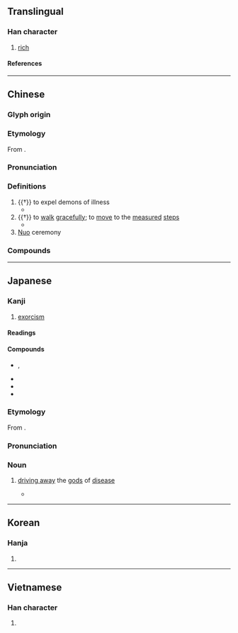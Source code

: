 {{also|傩}}
{{character info}}
==Translingual==

===Han character===
{{Han char|rn=9|rad=人|as=19|sn=21|four=20214|canj=OTOG|ids=⿰亻難}}

# [[rich]]

====References====
{{Han ref|kx=0121.420|dkj=01317|dj=0257.060|hdz=10238.160|uh=513A}}

----

==Chinese==
{{zh-forms|s=傩}}

===Glyph origin===
{{Han etym}}

===Etymology===
From {{inh|zh|sit-pro|*na-n/t||ill, pain, difficult, evil spirit}}.

===Pronunciation===
{{zh-pron
|m=nuó
|c=no4
|h=pfs=
|md=
|mn=ml:nô͘/xm:lô
|w=
|mc=y
|oc=y
|cat=v,pn
}}

===Definitions===
{{zh-hanzi}}

# {{†}} to expel demons of illness
#* {{zh-x|鄉 人 飲 酒， 杖 者 出， 斯 出 矣。 鄉 人 儺，朝 服 而 立 於 阼 階。|When the villagers were drinking together, upon those who carried staffs going out, he went out immediately after. When the villagers were going through their ceremonies to drive away pestilential influences, he put on his court robes and stood on the eastern steps.|ref=Lunyu}}
# {{†}} to [[walk]] [[gracefully]]; to [[move]] to the [[measured]] [[step]]s
#* {{zh-x|巧笑 之 瑳{cuō}、佩玉 之 儺。|How shine the white teeth through the artful smiles!<br>How the girdle gems '''move to the measured steps'''!|ref=Shijing}}
# [[Nuo]] ceremony

===Compounds===
{{zh-der|儺戲|猗儺|和儺|儺祓|儺神|儺禮|儺禳|儺聲|儺舞|儺逐|儺鼓|大儺|玉儺|行儺|觀儺|贈儺|進儺|鄉儺|驅儺}}

----

==Japanese==

===Kanji===
{{ja-kanji|grade=|rs=人19}}

# [[exorcism]]

====Readings====
{{ja-readings
|goon=な
|kanon=だ
|kun=おにやらい-
}}

====Compounds====
{{der-top|Compounds}}
* {{ja-r|追儺|ついな}}, {{ja-r|追儺|なやらい}}
* {{ja-r|儺火|なび}}
* {{ja-r|儺豆|なまめ}}
* {{ja-r|追儺ふ|なやらふ|rom=nayarau}}
{{der-bottom}}

{{ja-kanjitab|な|yomi=o}}

===Etymology===
From {{bor|ja|ltc|-|sort=な}} {{m|zh|儺|tr=na}}.

===Pronunciation===
{{ja-pron|yomi=goon|な}}

===Noun===
{{ja-noun|な}}

# [[driving away]] the [[god]]s of [[disease]]
#* {{quote-book|ja|1972|Kaibara Chiken|Nihon saijiki||140|origdate=1688|url=https://books.google.com/books?id=pYdEAQAAMAAJ&pg=PA140 |trans-title=Japan almanac}}
#*: {{ja-usex|か%ゝ%る虚%誕の説をば、その是%非をあらそはんも口おしければやみぬ。されば'''儺'''は疫をおいはらふことなり。|か%か%る きょ%たん の せつ を ば、 その ぜ%ひ を あらそはん も くちおしければ やみぬ。 されば '''な''' は えき を おいはらふ こと なり。|It would be a pity to try to prove such a false exaggerated theory right or wrong, so I'll stop. So '''''na'' rituals''' are to drive out the epidemic.|rom=Kakaru kyotan no setsu o ba, sono zehi o arasowan mo kuchioshikereba yaminu. Sareba na wa eki o oiharau koto nari.}}

----

==Korean==

===Hanja===
{{ko-hanja|나}}

# {{rfdef|ko|sort=人19}}

----

==Vietnamese==

===Han character===
{{vi-readings|reading=[[na]]|rs=人19}}

# {{rfdef|vi|sort=人19}}